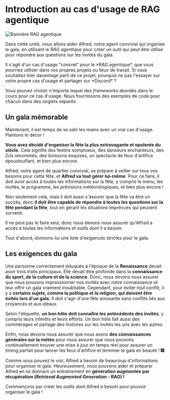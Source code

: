 # Introduction au cas d'usage de RAG agentique

![Bannière RAG agentique](https://huggingface.co/datasets/agents-course/course-images/resolve/main/en/unit3/agentic-rag/thumbnail.jpg)

Dans cette unité, nous allons aider Alfred, notre agent convivial qui organise le gala, en utilisant le *RAG agentique* pour créer un outil qui peut être utilisé pour répondre aux questions sur les invités du gala.

<Tip>
Il s'agit d'un cas d'usage "concret" pour le *RAG agentique*, que vous pourriez utiliser dans vos propres projets ou lieux de travail. Si vous souhaitez tirer davantage parti de ce projet, pourquoi ne pas l'essayer sur votre propre cas d'usage et partager sur *Discord* ?
</Tip>

Vous pouvez choisir n'importe lequel des *frameworks* abordés dans le cours pour ce cas d'usage. Nous fournissons des exemples de code pour chacun dans des onglets séparés.

## Un gala mémorable

Maintenant, il est temps de se salir les mains avec un vrai cas d'usage. Plantons le décor !

**Vous avez décidé d'organiser la fête la plus extravagante et opulente du siècle.** Cela signifie des festins somptueux, des danseurs enchanteurs, des *DJs* renommés, des boissons exquises, un spectacle de feux d'artifice époustouflant, et bien plus encore.

Alfred, votre agent de quartier convivial, se prépare à veiller sur tous vos besoins pour cette fête, et **Alfred va tout gérer lui-même**. Pour ce faire, il doit avoir accès à toutes les informations sur la fête, y compris le menu, les invités, le programme, les prévisions météorologiques, et bien plus encore !

Non seulement cela, mais il doit aussi s'assurer que la fête va être un succès, donc **il doit être capable de répondre à toutes les questions sur la fête pendant la fête**, tout en gérant les situations imprévues qui peuvent survenir.

Il ne peut pas le faire seul, donc nous devons nous assurer qu'Alfred a accès à toutes les informations et outils dont il a besoin.

Tout d'abord, donnons-lui une liste d'exigences strictes pour le gala.

## Les exigences du gala

Une personne correctement éduquée à l'époque de la **Renaissance** devait avoir trois traits principaux.
Elle devait être profonde dans la **connaissance du sport, de la culture et de la science**. Donc, nous devons nous assurer que nous pouvons impressionner nos invités avec notre connaissance et leur offrir un gala vraiment inoubliable.
Cependant, pour éviter tout conflit, il y a **certains sujets, comme la politique et la religion, qui doivent être évités lors d'un gala.** Il doit s'agir d'une fête amusante sans conflits liés aux croyances et aux idéaux.

Selon l'étiquette, **un bon hôte doit connaître les antécédents des invités**, y compris leurs intérêts et leurs efforts. Un bon hôte fait aussi des commérages et partage des histoires sur les invités les uns avec les autres.

Enfin, nous devons nous assurer que nous avons **des connaissances générales sur la météo** pour nous assurer que nous pouvons continuellement trouver une mise à jour en temps réel pour assurer un timing parfait pour lancer les feux d'artifice et terminer le gala en beauté ! 🎆

Comme vous pouvez le voir, Alfred a besoin de beaucoup d'informations pour organiser le gala.
Heureusement, nous pouvons aider et préparer Alfred en lui donnant un entraînement en **génération augmentée par récupération (*Retrieval Augmented Generation* - RAG) !**

Commençons par créer les outils dont Alfred a besoin pour pouvoir organiser le gala !